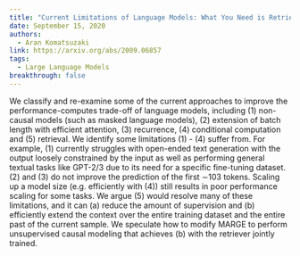 ```yaml
---
title: "Current Limitations of Language Models: What You Need is Retrieval"
date: September 15, 2020
authors:
  - Aran Komatsuzaki
link: https://arxiv.org/abs/2009.06857
tags:
  - Large Language Models
breakthrough: false
---
```


We classify and re-examine some of the current approaches to improve the performance-computes trade-off of language models, including (1) non-causal models (such as masked language models), (2) extension of batch length with efficient attention, (3) recurrence, (4) conditional computation and (5) retrieval. We identify some limitations (1) - (4) suffer from. For example, (1) currently struggles with open-ended text generation with the output loosely constrained by the input as well as performing general textual tasks like GPT-2/3 due to its need for a specific fine-tuning dataset. (2) and (3) do not improve the prediction of the first ∼103 tokens. Scaling up a model size (e.g. efficiently with (4)) still results in poor performance scaling for some tasks. We argue (5) would resolve many of these limitations, and it can (a) reduce the amount of supervision and (b) efficiently extend the context over the entire training dataset and the entire past of the current sample. We speculate how to modify MARGE to perform unsupervised causal modeling that achieves (b) with the retriever jointly trained.
